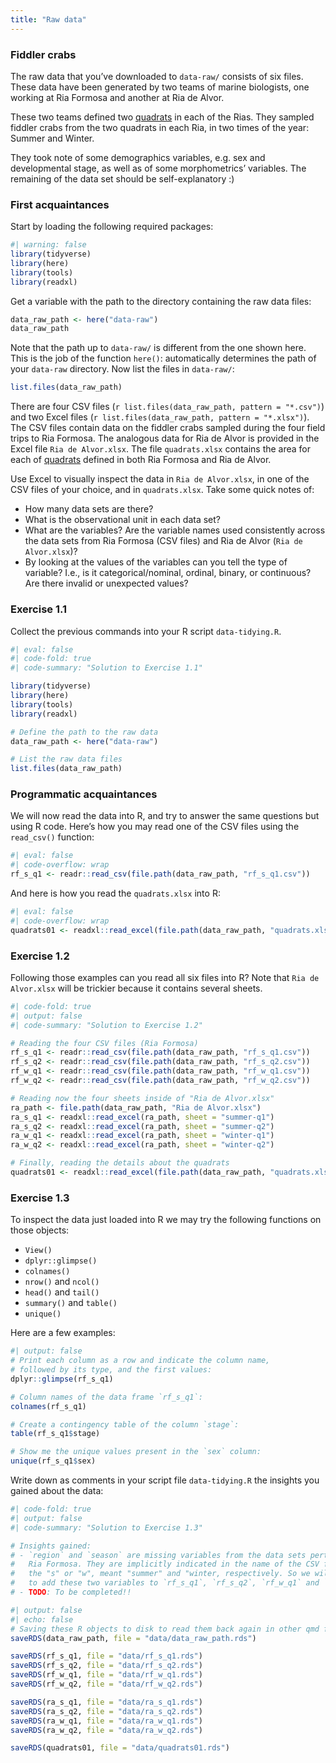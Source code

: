 ```yaml
---
title: "Raw data"
---
```


### Fiddler crabs

The raw data that you've downloaded to `data-raw/` consists of six files. These
data have been generated by two teams of marine biologists, one working at Ria
Formosa and another at Ria de Alvor.

These two teams defined two [quadrats](https://en.wikipedia.org/wiki/Quadrat) in
each of the Rias. They sampled fiddler crabs from the two quadrats in each Ria,
in two times of the year: Summer and Winter.

They took note of some demographics variables, e.g. sex and developmental stage,
as well as of some morphometrics' variables. The remaining of the data set
should be self-explanatory :)

### First acquaintances

Start by loading the following required packages:

```r
#| warning: false
library(tidyverse)
library(here)
library(tools)
library(readxl)
```

Get a variable with the path to the directory containing the raw data files:

```r
data_raw_path <- here("data-raw")
data_raw_path
```

Note that the path up to `data-raw/` is different from the one shown here.
This is the job of the function `here()`: automatically determines the path
of your `data-raw` directory. Now list the files in `data-raw/`:

```r
list.files(data_raw_path)
```

There are four CSV files (`r list.files(data_raw_path, pattern = "*.csv")`) and
two Excel files (`r list.files(data_raw_path, pattern = "*.xlsx")`). The CSV
files contain data on the fiddler crabs sampled during the four field trips to
Ria Formosa. The analogous data for Ria de Alvor is provided in the Excel file
`Ria de Alvor.xlsx`. The file `quadrats.xlsx` contains the area for each of
[quadrats](https://en.wikipedia.org/wiki/Quadrat) defined in both Ria Formosa
and Ria de Alvor.

Use Excel to visually inspect the data in `Ria de Alvor.xlsx`, in one of the
CSV files of your choice, and in `quadrats.xlsx`. Take some quick notes of:

- How many data sets are there?
- What is the observational unit in each data set?
- What are the variables? Are the variable names used consistently across the
data sets from Ria Formosa (CSV files) and Ria de Alvor (`Ria de Alvor.xlsx`)?
- By looking at the values of the variables can you tell the type of variable? I.e., is it categorical/nominal, ordinal, binary, or continuous? Are there invalid or unexpected values?

### Exercise 1.1

Collect the previous commands into your R script `data-tidying.R`.

```r
#| eval: false
#| code-fold: true
#| code-summary: "Solution to Exercise 1.1"

library(tidyverse)
library(here)
library(tools)
library(readxl)

# Define the path to the raw data
data_raw_path <- here("data-raw")

# List the raw data files
list.files(data_raw_path)
```

### Programmatic acquaintances

We will now read the data into R, and try to answer the same questions but using
R code.
Here's how you may read one of the CSV files using the `read_csv()` function:

```r
#| eval: false
#| code-overflow: wrap
rf_s_q1 <- readr::read_csv(file.path(data_raw_path, "rf_s_q1.csv"))
```

And here is how you read the `quadrats.xlsx` into R:

```r
#| eval: false
#| code-overflow: wrap
quadrats01 <- readxl::read_excel(file.path(data_raw_path, "quadrats.xlsx"))
```

### Exercise 1.2

Following those examples can you read all six files into R? Note that
`Ria de Alvor.xlsx` will be trickier because it contains several sheets.

```r
#| code-fold: true
#| output: false
#| code-summary: "Solution to Exercise 1.2"

# Reading the four CSV files (Ria Formosa)
rf_s_q1 <- readr::read_csv(file.path(data_raw_path, "rf_s_q1.csv"))
rf_s_q2 <- readr::read_csv(file.path(data_raw_path, "rf_s_q2.csv"))
rf_w_q1 <- readr::read_csv(file.path(data_raw_path, "rf_w_q1.csv"))
rf_w_q2 <- readr::read_csv(file.path(data_raw_path, "rf_w_q2.csv"))

# Reading now the four sheets inside of "Ria de Alvor.xlsx"
ra_path <- file.path(data_raw_path, "Ria de Alvor.xlsx")
ra_s_q1 <- readxl::read_excel(ra_path, sheet = "summer-q1")
ra_s_q2 <- readxl::read_excel(ra_path, sheet = "summer-q2")
ra_w_q1 <- readxl::read_excel(ra_path, sheet = "winter-q1")
ra_w_q2 <- readxl::read_excel(ra_path, sheet = "winter-q2")

# Finally, reading the details about the quadrats
quadrats01 <- readxl::read_excel(file.path(data_raw_path, "quadrats.xlsx"))
```

### Exercise 1.3

To inspect the data just loaded into R we may try the following functions
on those objects:

- `View()`
- `dplyr::glimpse()`
- `colnames()`
- `nrow()` and `ncol()`
- `head()` and `tail()`
- `summary()` and `table()`
- `unique()`

Here are a few examples:

```r
#| output: false
# Print each column as a row and indicate the column name,
# followed by its type, and the first values:
dplyr::glimpse(rf_s_q1)

# Column names of the data frame `rf_s_q1`:
colnames(rf_s_q1)

# Create a contingency table of the column `stage`:
table(rf_s_q1$stage)

# Show me the unique values present in the `sex` column:
unique(rf_s_q1$sex)
```

Write down as comments in your script file `data-tidying.R` the insights you
gained about the data:

```r
#| code-fold: true
#| output: false
#| code-summary: "Solution to Exercise 1.3"

# Insights gained:
# - `region` and `season` are missing variables from the data sets pertaining
#   Ria Formosa. They are implicitly indicated in the name of the CSV files. The "rf" and
#   the "s" or "w", meant "summer" and "winter, respectively. So we will need
#   to add these two variables to `rf_s_q1`, `rf_s_q2`, `rf_w_q1` and `rf_w_q2`.
# - TODO: To be completed!!


```


```r
#| output: false
#| echo: false
# Saving these R objects to disk to read them back again in other qmd files.
saveRDS(data_raw_path, file = "data/data_raw_path.rds")

saveRDS(rf_s_q1, file = "data/rf_s_q1.rds")
saveRDS(rf_s_q2, file = "data/rf_s_q2.rds")
saveRDS(rf_w_q1, file = "data/rf_w_q1.rds")
saveRDS(rf_w_q2, file = "data/rf_w_q2.rds")

saveRDS(ra_s_q1, file = "data/ra_s_q1.rds")
saveRDS(ra_s_q2, file = "data/ra_s_q2.rds")
saveRDS(ra_w_q1, file = "data/ra_w_q1.rds")
saveRDS(ra_w_q2, file = "data/ra_w_q2.rds")

saveRDS(quadrats01, file = "data/quadrats01.rds")
```

